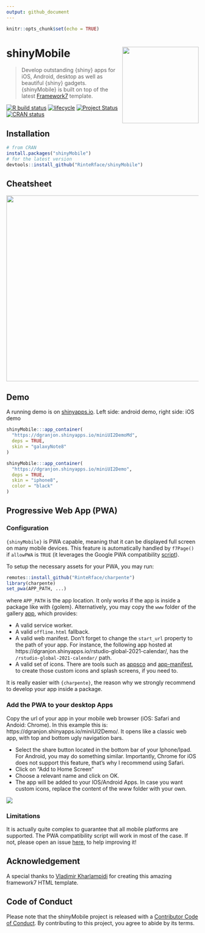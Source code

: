 ```yaml
---
output: github_document
---
```


```r
knitr::opts_chunk$set(echo = TRUE)
```

# shinyMobile <img src="man/figures/logo.png" width="200px" align="right"/>


> Develop outstanding {shiny} apps for iOS, Android, desktop as well as beautiful {shiny} gadgets. 
{shinyMobile} is built on top of the latest [Framework7](https://framework7.io) template.

[![R build status](https://github.com/RinteRface/shinyMobile/workflows/R-CMD-check/badge.svg)](https://github.com/RinteRface/shinyMobile/actions)
[![lifecycle](https://img.shields.io/badge/lifecycle-maturing-ff69b4.svg)](https://lifecycle.r-lib.org/articles/stages.html)
[![Project Status](https://www.repostatus.org/badges/latest/wip.svg)](https://www.repostatus.org/#wip)
[![CRAN status](https://www.r-pkg.org/badges/version/shinyMobile)](https://cran.r-project.org/package=shinyMobile)

## Installation

```r
# from CRAN
install.packages("shinyMobile")
# for the latest version
devtools::install_github("RinteRface/shinyMobile")
```


## Cheatsheet

<a href="https://github.com/RinteRface/cheatsheets/tree/master/shinyMobile"><img src="https://raw.githubusercontent.com/rinterface/cheatsheets/master/shinyMobile/png/shinyMobile1.png" width="630" height="487" style="max-width:100%;"></a>


## Demo

A running demo is on [shinyapps.io](https://dgranjon.shinyapps.io/miniUI2Demo/).
Left side: android demo, right side: iOS demo

```r
shinyMobile:::app_container(
  "https://dgranjon.shinyapps.io/miniUI2DemoMd", 
  deps = TRUE,
  skin = "galaxyNote8"
)

shinyMobile:::app_container(
  "https://dgranjon.shinyapps.io/miniUI2Demo", 
  deps = TRUE,
  skin = "iphone8",
  color = "black"
)
```


## Progressive Web App (PWA)

### Configuration

`{shinyMobile}` is PWA capable, meaning that it can be displayed full screen on many mobile
devices. This feature is automatically handled by `f7Page()` if `allowPWA` is `TRUE` (it leverages the Google PWA compatibility
[script](https://github.com/GoogleChromeLabs/pwacompat)). 

To setup the necessary assets for your PWA, you may run:

```r
remotes::install_github("RinteRface/charpente")
library(charpente)
set_pwa(APP_PATH, ...)
```

where `APP_PATH` is the app location. It only works if the app is inside a package like with
{golem}. Alternatively, you may copy the `www` folder of the gallery [app](https://github.com/RinteRface/shinyMobile/tree/master/inst/examples/gallery/www), which provides:

- A valid service worker.
- A valid `offline.html` fallback.
- A valid web manifest. Don't forget to change the `start_url` property to the path of your app.
For instance, the following app hosted at https://dgranjon.shinyapps.io/rstudio-global-2021-calendar/, has the `/rstudio-global-2021-calendar/` path.
- A valid set of icons. There are tools such as [appsco](https://appsco.pe/developer/splash-screens) and [app-manifest](https://app-manifest.firebaseapp.com), to create 
those custom icons and splash screens, if you need to.

It is really easier with `{charpente}`, the reason why we strongly recommend to develop your app
inside a package.

### Add the PWA to your desktop Apps

Copy the url of your app in your mobile web browser (iOS: Safari and Andoid: Chrome). In this example this is: https://dgranjon.shinyapps.io/miniUI2Demo/. It opens like a classic web app, with top and bottom ugly navigation bars.

- Select the share button located in the bottom bar of your Iphone/Ipad. For Android,
you may do something similar. Importantly, Chrome for iOS does not support this feature, that's why I recommend using Safari.
- Click on "Add to Home Screen"
- Choose a relevant name and click on OK. 
- The app will be added to your IOS/Android Apps. In case you want custom icons, replace the content of the www folder with your own.

<div class="row">
<div class="card">
<a href="#" target="_blank"><img src="man/figures/f7PWA.png"></a>
</div>
</div>

### Limitations
It is actually quite complex to guarantee that all mobile platforms are supported.
The PWA compatibility script will work in most of the case. If not, please open an issue [here](https://github.com/GoogleChromeLabs/pwacompat/issues), to help improving it!


## Acknowledgement

A special thanks to [Vladimir Kharlampidi](https://github.com/nolimits4web) for creating this
amazing framework7 HTML template.


## Code of Conduct
  
  Please note that the shinyMobile project is released with a [Contributor Code of Conduct](https://contributor-covenant.org/version/2/0/CODE_OF_CONDUCT.html). By contributing to this project, you agree to abide by its terms.
